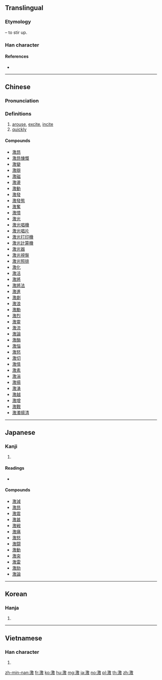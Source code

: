 ==Translingual==

===Etymology===
{{Han compound|水|alt1=氵|敫|ls=psc|c1=s|c2=p}} – to stir up.

===Han character===
{{Han char|rn=85|rad=水|as=13|sn=16|four=38140|canj=EHSK|ids=⿰[[氵]][[敫]]}}

====References====
* {{Han ref|kx=0654.170|dkj=18438|dj=1064.140|hdz=31760.040|uh=6FC0|ud=28608|bh=BF45|bd=48965}}

----

==Chinese==
{{zh-forms}}

===Pronunciation===
{{zh-pron
|m=jī
|c=gik1
|mc=y
|oc=y
|ma=
|cat=v,adv
}}

===Definitions===
# [[arouse]], [[excite]], [[incite]]
# [[quickly]]

====Compounds====
* [[激昂]]
* [[激昂慷慨]]
* [[激變]]
* [[激辯]]
* [[激磁]]
* [[激盪]]
* [[激動]]
* [[激發]]
* [[激發態]]
* [[激奮]]
* [[激憤]]
* [[激光]]
* [[激光唱機]]
* [[激光唱片]]
* [[激光打印機]]
* [[激光計算機]]
* [[激光器]]
* [[激光視盤]]
* [[激光照排]]
* [[激化]]
* [[激活]]
* [[激將]]
* [[激將法]]
* [[激進]]
* [[激劇]]
* [[激浪]]
* [[激勵]]
* [[激烈]]
* [[激靈]]
* [[激流]]
* [[激論]]
* [[激酶]]
* [[激惱]]
* [[激怒]]
* [[激切]]
* [[激情]]
* [[激素]]
* [[激湍]]
* [[激揚]]
* [[激湧]]
* [[激越]]
* [[激增]]
* [[激戰]]
* [[激濁揚清]]

----

==Japanese==

===Kanji===
{{ja-kanji|grade=6|rs=水13}}

# {{defn|lang=ja|sort=水13}}

====Readings====
* {{ja-readings|goon=[[きゃく]] (kyaku)|kanon=[[けき]] (keki)|kanyoon=[[げき]] (geki)|kun=[[はげしい]] (hageshii), [[はげしく]] (hageshiku), [[はげます]] (hagemasu)}}

====Compounds====
* [[激減]]
* [[激昂]]
* [[激震]]
* [[激甚]]
* [[激戦]]
* [[激痛]]
* [[激怒]]
* [[激闘]]
* [[激動]]
* [[激突]]
* [[激雷]]
* [[激励]]
* [[激論]]

----

==Korean==

===Hanja===
{{ko-hanja|hangeul=격|eumhun=|rv=gyeok|mr=kyŏk|y=kyek}}

# {{defn|lang=ko|sort=水13}}

----

==Vietnamese==

===Han character===
{{vi-hantu|[[váng]]<!--What is "váng" doing here?-->, [[khích]], [[kích]]|rs=水13}}

# {{defn|lang=vi|sort=水13}}

[[zh-min-nan:激]]
[[fr:激]]
[[ko:激]]
[[hu:激]]
[[mg:激]]
[[ja:激]]
[[no:激]]
[[pl:激]]
[[th:激]]
[[zh:激]]